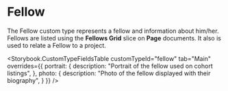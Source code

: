 

<Meta title="Document Types/Fellow" />

# Fellow

The Fellow custom type represents a fellow and information about him/her.
Fellows are listed using the **Fellows Grid** slice on **Page** documents. It
also is used to relate a Fellow to a project.

<Storybook.CustomTypeFieldsTable
  customTypeId="fellow"
  tab="Main"
  overrides={{
    portrait: {
      description: "Portrait of the fellow used on cohort listings",
    },
    photo: {
      description: "Photo of the fellow displayed with their biography",
    }
  }}
/>
